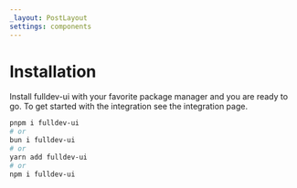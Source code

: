 ```yaml
---
_layout: PostLayout
settings: components
---
```



# Installation

Install fulldev-ui with your favorite package manager and you are ready to go. To get started with the integration see the <Link href="/integration">integration page.</Link>

```bash
pnpm i fulldev-ui
# or
bun i fulldev-ui
# or
yarn add fulldev-ui
# or
npm i fulldev-ui
```
